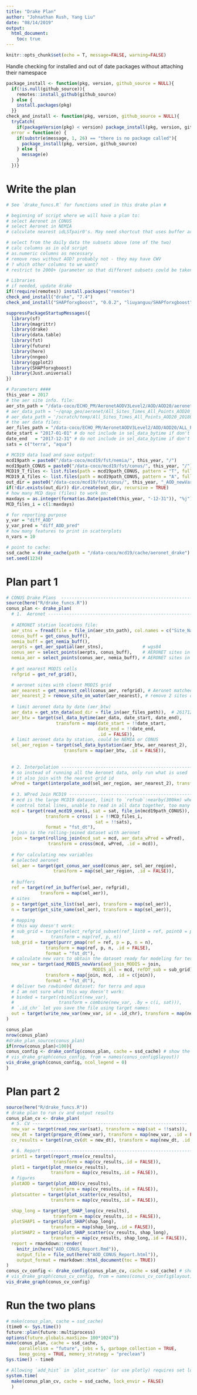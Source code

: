 ```yaml
---
title: "Drake Plan"
author: "Johnathan Rush, Yang Liu"
date: "08/14/2019"
output:
  html_document:
    toc: true
---
```

```r
knitr::opts_chunk$set(echo = T, message=FALSE, warning=FALSE)
```

Handle checking for installed and out of date packages without attaching their namespace
```r
package_install <- function(pkg, version, github_source = NULL){
  if(!is.null(github_source)){
    remotes::install_github(github_source)
  } else {
    install.packages(pkg)
  }}
check_and_install <- function(pkg, version, github_source = NULL){
  tryCatch(
    if(packageVersion(pkg) < version) package_install(pkg, version, github_source), 
  error = function(e) {
    if(substr(e$message, 1, 26) == "there is no package called"){
      package_install(pkg, version, github_source)
    } else {
      message(e)
    }
  })}
```

# Write the plan
```r
# See `drake_funcs.R` for functions used in this drake plan #

# beginning of script where we will have a plan to:
# select Aeronet in CONUS
# select Aeronet in NEMIA
# calculate nearest idLSTpair0's. May need shortcut that uses buffer around stations to reduce possibility set. 

# select from the daily data the subsets above (one of the two)
# calc columns as in old script
# as.numeric columns as necessary
# remove rows without AOD? probably not - they may have CWV
# ? which other columns to we want?
# restrict to 2000+ (parameter so that different subsets could be taken later)

# Libraries
# if needed, update drake
if(!require(remotes)) install.packages("remotes")
check_and_install("drake", "7.4")
check_and_install("SHAPforxgboost", "0.0.2", "liuyanguu/SHAPforxgboost")

suppressPackageStartupMessages({
  library(sf)
  library(magrittr)
  library(drake)
  library(data.table)
  library(fst)
  library(future)
  library(here)
  library(nngeo)
  library(ggplot2)
  library(SHAPforxgboost)
  library(Just.universal)
})

# Parameters ####
this_year = 2017
# the aer site info. file:
aer_stn_path = "/data-coco/ECHO_PM/AeronetAODV3Level2/AOD/AOD20/aeronet_locations_v3.txt"
# aer_data_path = '~/qnap_geo/aeronet/All_Sites_Times_All_Points_AOD20_20180603.dat'
# aer_data_path = '/scratch/temp/All_Sites_Times_All_Points_AOD20_20180603.dat' 
# the aer data files:
aer_files_path = "/data-coco/ECHO_PM/AeronetAODV3Level2/AOD/AOD20/ALL_POINTS/"
date_start = "2017-01-01" # do not include in sel_data_bytime if don't want to limit
date_end   = "2017-12-31" # do not include in sel_data_bytime if don't want to limit
sats = c("terra", "aqua")

# MCD19 data load and save output: 
mcd19path = paste0("/data-coco/mcd19/fst/nemia/", this_year, "/")
mcd19path_CONUS = paste0("/data-coco/mcd19/fst/conus/", this_year, "/")
MCD19_T_files <- list.files(path = mcd19path_CONUS, pattern = "T", full.names = T)
MCD19_A_files <- list.files(path = mcd19path_CONUS, pattern = "A", full.names = T)
out_dir = paste0("/data-coco/mcd19/fst/conus/", this_year, "_AOD_newVar/")
if(!dir.exists(out_dir)) dir.create(out_dir, recursive = TRUE)
# how many MCD days (files) to work on:
maxdays = as.integer(format(as.Date(paste0(this_year, "-12-31")), "%j"))
MCD_files_i = c(1:maxdays)

# for reporting purpose
y_var = "diff_AOD"
y_var_pred = "diff_AOD_pred"
# how many features to print in scatterplots
n_vars = 10

# point to cache: 
ssd_cache = drake_cache(path = "/data-coco/mcd19/cache/aeronet_drake")
set.seed(1234)
```

# Plan part 1

```r
# CONUS Drake Plans  ------------------------------------------------------------
source(here("R/drake_funcs.R"))
conus_plan <- drake_plan(
  # 1.  Aeronet ---------------------------------------------------------------------
  
  # AERONET station locations file: 
  aer_stns = fread(file = file_in(aer_stn_path), col.names = c("Site_Name", "lon", "lat", "elevm")),
  conus_buff = get_conus_buff(),
  nemia_buff = get_nemia_buff(),
  aerpts = get_aer_spatial(aer_stns),               # wgs84
  conus_aer = select_points(aerpts, conus_buff),    # AERONET sites in CONUS as points
  nemia_aer = select_points(conus_aer, nemia_buff), # AERONET sites in NEMIA as points
  
  # get nearest MODIS cells 
  refgrid = get_ref_grid(),

  # aeronet sites with cloest MODIS grid
  aer_nearest = get_nearest_cell(conus_aer, refgrid), # Aeronet matched to grid, 174x4
  aer_nearest_2 = remove_site_on_water(aer_nearest), # remove 2 sites on water
  
  # limit aeronet data by date (aer_btw)
  aer_data = get_stn_data(aod_dir = file_in(aer_files_path)),  # 26171206x56, 11G
  aer_btw = target(sel_data_bytime(aer_data, date_start, date_end),
                   transform = map(date_start = !!date_start, 
                                   date_end = !!date_end,
                                   .id = FALSE)),
  # limit aeronet data by station, could be NEMIA or CONUS 
  sel_aer_region = target(sel_data_bystation(aer_btw, aer_nearest_2),
                      transform = map(aer_btw, .id = FALSE)),
  
  
  # 2. Interpolation -----------------------------------------------------------
  # so instead of running all the Aeronet data, only run what is used
  # it also join with the nearest grid id 
  wPred = target(interpolate_aod(sel_aer_region, aer_nearest_2), transform = map(sel_aer_region, .id = FALSE)),
  
  # 3. WPred Join MCD19 -----------------------------------------------------------
  # mcd is the large MCD19 dataset, limit to `refsub`:nearby(300km) when readin to 
  # control total lines, unable to read in all data together, too many rows
  mcd = target(read_mcd19_one(i, sat = sat, file_in(mcd19path_CONUS)), 
               transform = cross( i = !!MCD_files_i, 
                                  sat = !!sats),
               format = "fst_dt"),
  # join is the rolling-joined dataset with aeronet
  join = target(rolling_join(mcd_sat = mcd, aer_data_wPred = wPred),
                transform = cross(mcd, wPred, .id = mcd)),
  
  # For calculating new variables
  # selected aeronet 
  sel_aer = target(get_conus_aer_used(conus_aer, sel_aer_region),
                  transform = map(sel_aer_region, .id = FALSE)),
  
  # buffers 
  ref = target(ref_in_buffer(sel_aer, refgrid),
             transform = map(sel_aer)),
  # sites
  p = target(get_site_list(sel_aer), transform = map(sel_aer)),
  n = target(get_site_name(sel_aer), transform = map(sel_aer)),
 
  # mapping 
  # this way doesn't work:
  # sub_grid = target(select_refgrid_subset(ref_list0 = ref, point0 = p, name0 = n),
  #              transform = map(ref, p, n))
  sub_grid = target(purrr_pmap(ref = ref, p = p, n = n),
               transform = map(ref, p, n, .id = FALSE),
               format = "fst_dt"),
  # calculate new vars to obtain the dataset ready for modeling for terra and aqua, using join, mcd, sub_grid 
  new_var = target(aod_MODIS_newVars(aod_join_MODIS = join, 
                                 MODIS_all = mcd, refDT_sub = sub_grid),
               transform = map(join, mcd, .id = c(join)),
               format = "fst_dt"),
  # deliver two rowbinded dataset: for terra and aqua 
  # I am not sure what this way doesn't work: 
  # binded = target(rbindlist(new_var),
  #                 transform = combine(new_var, .by = c(i, sat))),
  # `.id_chr` let you save the file using target names:
  out = target(write_new_var(new_var, id = .id_chr), transform = map(new_var))
)

conus_plan
nrow(conus_plan)
#drake_plan_source(conus_plan)
if(nrow(conus_plan)<100){
conus_config <- drake_config(conus_plan, cache = ssd_cache) # show the dependency
# vis_drake_graph(conus_config, from = names(conus_config$layout))
vis_drake_graph(conus_config, ncol_legend = 0)
}
```

# Plan part 2

```r
source(here("R/drake_funcs.R"))
# drake plan to run cv and output results 
conus_plan_cv <- drake_plan(
  # 5. CV -----------------------------------------------------------
  new_var = target(read_new_var(sat), transform = map(sat = !!sats)),
  new_dt = target(prepare_dt(new_var), transform = map(new_var, .id = FALSE)),
  cv_results = target(run_cv(dt = new_dt), transform = map(new_dt, .id = sat)),

  # 6. Report -----------------------------------------------------------
  print1 = target(report_rmse(cv_results),
                  transform = map(cv_results,.id = FALSE)),
  plot1 = target(plot_rmse(cv_results),
                 transform = map(cv_results,.id = FALSE)),
  # figures
  plotAOD = target(plot_AOD(cv_results),
                 transform = map(cv_results,.id = FALSE)),
  plotscatter = target(plot_scatter(cv_results),
                 transform = map(cv_results,.id = FALSE)),

  shap_long = target(get_SHAP_long(cv_results),
                  transform = map(cv_results,.id = FALSE)),
  plotSHAP1 = target(plot_SHAP(shap_long),
                 transform = map(shap_long,.id = FALSE)),
  plotSHAP2 = target(plot_SHAP_scatter(cv_results, shap_long),
                 transform = map(cv_results, shap_long,.id = FALSE)),
  report = rmarkdown::render(
    knitr_in(here("AOD_CONUS_Report.Rmd")),
    output_file = file_out(here("AOD_CONUS_Report.html")),
    output_format = rmarkdown::html_document(toc = TRUE))
)
conus_cv_config <- drake_config(conus_plan_cv, cache = ssd_cache) # show the dependency
# vis_drake_graph(conus_cv_config, from = names(conus_cv_config$layout))
vis_drake_graph(conus_cv_config)
```

# Run the two plans

```r
# make(conus_plan, cache = ssd_cache)
(time0 <- Sys.time())
future::plan(future::multiprocess)
options(future.globals.maxSize= 100*1024^3) 
make(conus_plan, cache = ssd_cache,
     parallelism = "future", jobs = 5, garbage_collection = TRUE, 
     keep_going = TRUE, memory_strategy = "preclean")
Sys.time() - time0

# Allowing `add_hist` in `plot_scatter` (or use plotly) requires set lock_envir to FALSE:
system.time(
  make(conus_plan_cv, cache = ssd_cache, lock_envir = FALSE)
  )
```
